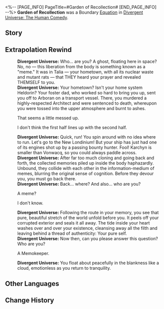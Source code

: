 <%-- [PAGE_INFO]
PageTitle=#Garden of Recollection#
[END_PAGE_INFO] --%>
{{Removed|Equation}}
{{Equation Infobox
|period   = The Human Comedy
|rarity   = boundary
|path1    = Remembrance*16
|effect   = Spend 100 points of Energy to use the ability and achieve Boundary Resonance with the Path of Remembrance, dealing Ice DMG to all enemies with a high chance of Freezing all enemies for {{Color|h|2}} turn(s).
|mentions = Garden of Recollection
}}
'''Garden of Recollection''' was a Boundary [[Divergent Universe: The Human Comedy/Equations|Equation]] in [[Divergent Universe: The Human Comedy]].

==Story==
{{Description|In a flourishing world of opulence, never before set foot upon by Memokeepers, you weave a brand-new visage &mdash; not too young, not too old, a face not even a mirror can capture, only in the eyes of people, as you elegantly stroll along the alleyways. You trade candy for a night of adventure from the songs of a shepherd boy and pluck a distant lover from the eyes of a sorrowful youngster. You retrieve a comrade's countenance for a wizened man, and he gifts you with the tragic war campaign of when the heavenly tower was toppled.<br /><br />Intelligent life &mdash; nothing more than mayflies in the folds of the universe. From faraway grasslands to warp jump stations that occupy half a city, their builders have experienced long stints of life. But these barely compare to the time it took for Redfeather Wolves to evolve. You know that the stories before you will eventually fade away, but in the paradise that transcends the physical, there are memories that remain immortal.}}
<!--
==Gameplay Notes==
* 
-->
==Extrapolation Rewind==
{{Dialogue Start}}
:'''Divergent Universe:''' Who... are you? A ghost, floating here in space? No, no &mdash; this liberation from the body is something known as a "meme." It was in Talia &mdash; your hometown, with all its nuclear waste and mutant rats &mdash; that THEY heard your prayer and revealed THEMSELF to you.
:'''Divergent Universe:''' Your hometown? Isn't your home system Heldorin? Your foster dad, who worked so hard to bring you up, sent you off to Arboran on a transport vessel. There, you murdered a highly-respected Architect and were sentenced to death, whereupon you were tossed into the upper atmosphere and burnt to ashes.
:{{DIcon|Arrow}} That seems a little messed up.
:{{DIcon|Arrow}} I don't think the first half lines up with the second half.
:'''Divergent Universe:''' Quick, run! You spin around with no idea where to run. Let's go to the New Londinium! But your ship has just had one of its engines shot up by a passing bounty hunter. Fool! Karchyn is smaller than Vonwacq, so you could always paddle across.
:'''Divergent Universe:''' After far too much cloning and going back and forth, the collected memories piled up inside the body haphazardly. Unbound, they collide with each other in the information-medium of memes, blurring the original sense of cognition. Before they devour you, you must go back there.
:'''Divergent Universe:''' Back... where? And also... who are you?
:{{DIcon|Arrow}} A meme?
:{{DIcon|Arrow}} I don't know.
:'''Divergent Universe:''' Following the route in your memory, you see that pure, beautiful stretch of the world unfold before you. It peels off your corrupted exterior and seals it all away. The tide inside your heart washes over and over your existence, cleansing away all the filth and leaving behind a thread of authenticity: Your pure self.
:'''Divergent Universe:''' Now then, can you please answer this question? Who are you?
:{{DIcon|Arrow}} A Memokeeper.
:'''Divergent Universe:''' You float about peacefully in the blankness like a cloud, emotionless as you return to tranquility.
{{Dialogue End}}

==Other Languages==
{{Other Languages
|en   = Garden of Recollection
|zhs  = 流光忆庭
|zht  = 流光憶庭
|ja   = ガーデン・オブ・リコレクション
|ko   = 기억의 정원
|es   = Jardín de los Recuerdos
|fr   = Jardin de la mémoire
|ru   = Сад воспоминаний
|th   = สวนประกายความทรงจำ
|vi   = Sảnh Đường Hồi Ức
|de   = Garten des Gedächtnisses
|id   = Garden of Recollection
|pt   = Jardim da Recordação
}}

==Change History==
{{Change History|2.3}}